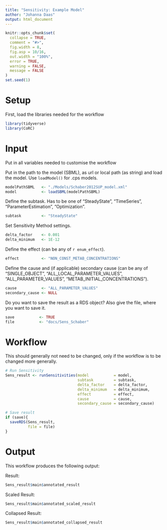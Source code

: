 ```yaml
---
title: "Sensitivity: Example Model"
author: "Johanna Daas"
output: html_document
---
```


```r
knitr::opts_chunk$set(
  collapse = TRUE,
  comment = "#>",
  fig.width = 8,
  fig.asp = 10/16,
  out.width = "100%",
  error = TRUE,
  warning = FALSE,
  message = FALSE
)
set.seed(1)
```

# Setup
First, load the libraries needed for the workflow
```r
library(tidyverse)
library(CoRC)
```

# Input
Put in all variables needed to customise the workflow

Put in the path to the model (SBML), as url or local path (as string) and load the model. Use `loadModel()` for .cps models.
```r
modelPathSBML   <- "./Models/Schaber2012SUP_model.xml"
model           <- loadSBML(modelPathSBML)
```

Define the subtask. Has to be one of "SteadyState", "TimeSeries", "ParameterEstimation", "Optimization". 

```r
subtask         <- "SteadyState"
```

Set Sensitivity Method settings.
```r
delta_factor    <- 0.001
delta_minimum   <- 1E-12
```

Define the effect (can be any of `r enum_effect`).
```r
effect          <- "NON_CONST_METAB_CONCENTRATIONS"
```

Define the cause and (if applicable) secondary cause (can be any of "SINGLE_OBJECT", "ALL_LOCAL_PARAMETER_VALUES", "ALL_PARAMETER_VALUES", "METAB_INITIAL_CONCENTRATIONS").
```r
cause           <- "ALL_PARAMETER_VALUES"
secondary_cause <- NULL
```

Do you want to save the result as a RDS object? Also give the file, where you want to save it.
```r
save           <- TRUE
file           <- "docs/Sens_Schaber"
```

# Workflow
This should generally not need to be changed, only if the workflow is to be changed more generally.
```r
# Run Sensitivity
Sens_result <- runSensitivities(model           = model, 
                                subtask         = subtask, 
                                delta_factor    = delta_factor,
                                delta_minimum   = delta_minimum,
                                effect          = effect,
                                cause           = cause,
                                secondary_cause = secondary_cause)

# Save result
if (save){
  saveRDS(Sens_result, 
          file = file)
}

```

# Output
This workflow produces the following output:

 Result:
```r
Sens_result$main$annotated_result
```

Scaled  Result:
```r
Sens_result$main$annotated_scaled_result
```

Collapsed Result:
```r
Sens_result$main$annotated_collapsed_result
```

